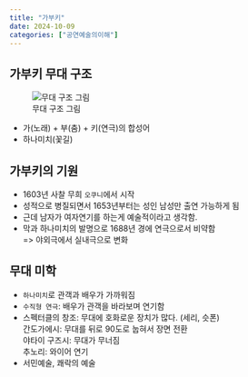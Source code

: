 ```yaml
---
title: "가부키"
date: 2024-10-09
categories: ["공연예술의이해"]
---
```


## 가부키 무대 구조

![무대 구조 그림](/img/gabuki.png)  

- 가(노래) + 부(춤) + 키(연극)의 합성어
- 하나미치(꽃길)

## 가부키의 기원

- 1603년 사찰 무희 `오쿠니`에서 시작
- 성적으로 병질되면서 1653년부터는 성인 남성만 출연 가능하게 됨
- 근데 남자가 여자연기를 하는게 예술적이라고 생각함.
- 막과 하나미치의 발명으로 1688년 경에 연극으로서 비약함  
  => 야외극에서 실내극으로 변화

## 무대 미학

- `하나미치`로 관객과 배우가 가까워짐
- `수직형 연극`: 배우가 관객을 바라보며 연기함
- 스펙터클의 창조: 무대에 호화로운 장치가 많다. (세리, 슷폰)  
  간도가에시: 무대를 뒤로 90도로 눕혀서 장면 전환  
  야타이 구즈시: 무대가 무너짐  
  추노리: 와이어 연기
- 서민예술, 쾌락의 예술
